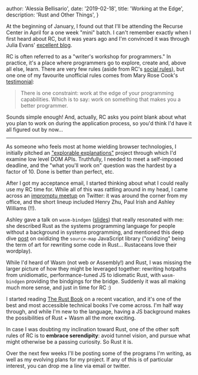 
  author: 'Alessia Bellisario',
  date: '2019-02-18',
  title: 'Working at the Edge',
  description: 'Rust and Other Things',
}


At the beginning of January, I found out that I'll be attending the Recurse Center in April for a one week "mini" batch. I can't remember exactly when I first heard about RC, but it was years ago and I'm convinced it was through Julia Evans' [excellent blog](https://jvns.ca/).

RC is often referred to as a "writer's workshop for programmers." In practice, it's a place where programmers go to explore, create and, above all else, learn. There are very few rules (aside from RC's [social rules](https://www.recurse.com/social-rules)), but one one of my favourite unofficial rules comes from Mary Rose Cook's [testimonial](https://maryrosecook.com/blog/post/recurse-center-testimonial):

> There is one constraint: work at the edge of your programming capabilities. Which is to say: work on something that makes you a better programmer.

Sounds simple enough! And, actually, RC asks you point blank about what you plan to work on during the application process, so you'd think I'd have it all figured out by now...

---

As someone who feels most at home wielding browser technologies, I initially pitched an ["explorable explanations"](https://explorabl.es/) project through which I'd examine low level DOM APIs. Truthfully, I needed to meet a self-imposed deadline, and the "what you'll work on" question was the hardest by a factor of 10. Done is better than perfect, etc.

After I got my acceptance email, I started thinking about what I could really use my RC time for. While all of this was rattling around in my head, I came across an [impromptu meetup](https://twitter.com/kosamari/status/1088191984718761984) on Twitter: it was around the corner from my office, and the short lineup included Henry Zhu, Paul Irish and Ashley Williams (!!).

Ashley gave a talk on `wasm-bindgen` ([slides](https://bit.ly/hello-wasm-bindgen)) that really resonated with me: she described Rust as the systems programming language for people without a background in systems programming, and mentioned this deep dive [post](https://hacks.mozilla.org/2018/01/oxidizing-source-maps-with-rust-and-webassembly/) on oxidizing the `source-map` JavaScript library ("oxidizing" being the term of art for rewriting some code in Rust... Rustaceans love their wordplay).

While I'd heard of Wasm (not web _or_ Assembly!) and Rust, I was missing the larger picture of how they might be leveraged together: rewriting hotpaths from unidiomatic, performance-tuned JS to idiomatic Rust, with `wasm-bindgen` providing the bindgings for the bridge. Suddenly it was all making much more sense, and just in time for RC :)

I started reading [The Rust Book](https://doc.rust-lang.org/stable/book/) on a recent vacation, and it's one of the best and most accessible technical books I've come across. I'm half way through, and while I'm new to the language, having a JS background makes the possibilities of Rust + Wasm all the more exciting.

In case I was doubting my inclination toward Rust, one of the other soft rules of RC is to **embrace serendipity**: avoid tunnel vision, and pursue what might otherwise be a passing curiosity. So Rust it is.

Over the next few weeks I'll be posting some of the programs I'm writing, as well as my evolving plans for my project. If any of this is of particular interest, you can drop me a line via email or twitter.
